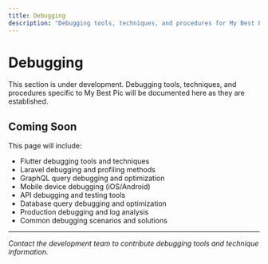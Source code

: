 ```yaml
---
title: Debugging
description: "Debugging tools, techniques, and procedures for My Best Pic development"
---
```


# Debugging

<Note>
This section is under development. Debugging tools, techniques, and procedures specific to My Best Pic will be documented here as they are established.
</Note>

## Coming Soon

This page will include:
- Flutter debugging tools and techniques
- Laravel debugging and profiling methods
- GraphQL query debugging and optimization
- Mobile device debugging (iOS/Android)
- API debugging and testing tools
- Database query debugging and optimization
- Production debugging and log analysis
- Common debugging scenarios and solutions

---

*Contact the development team to contribute debugging tools and technique information.*